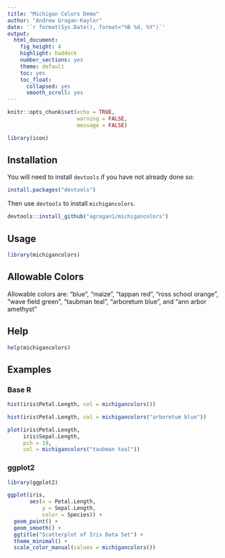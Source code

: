 ```yaml
---
title: "Michigan Colors Demo"
author: "Andrew Grogan-Kaylor"
date: '`r format(Sys.Date(), format="%B %d, %Y")`'
output: 
  html_document: 
    fig_height: 4
    highlight: haddock
    number_sections: yes
    theme: default
    toc: yes
    toc_float:
      collapsed: yes
      smooth_scroll: yes
---
```


```r

knitr::opts_chunk$set(echo = TRUE,
                      warning = FALSE,
                      message = FALSE)

library(icon)

```

## Installation

You will need to install `devtools` if you have not already done so:

```r

install.packages("devtools")

```

Then use `devtools` to install `michigancolors`.

```r

devtools::install_github("agrogan1/michigancolors")

```

## Usage

```r

library(michigancolors)

```

## Allowable Colors

Allowable colors are: "blue", "maize", "tappan red", "ross school orange", "wave field green", "taubman teal", "arboretum blue", and "ann arbor amethyst"

## Help

```r

help(michigancolors)

```

## Examples

### Base R

```r

hist(iris$Petal.Length, col = michigancolors())

```

```r

hist(iris$Petal.Length, col = michigancolors("arboretum blue"))

```

```r

plot(iris$Petal.Length, 
     iris$Sepal.Length, 
     pch = 19,
     col = michigancolors("taubman teal"))

```

### ggplot2

```r

library(ggplot2)

```

```r

ggplot(iris, 
       aes(x = Petal.Length, 
           y = Sepal.Length, 
           color = Species)) + 
  geom_point() + 
  geom_smooth() + 
  ggtitle("Scatterplot of Iris Data Set") + 
  theme_minimal() + 
  scale_color_manual(values = michigancolors())


```





  
